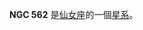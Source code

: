 {{NGCInfoBox
|NGCID=NGC 562|發現者=路易斯·斯威夫特|發現日期=1885年11月30日|其他編號=UGC 1049,MCG 8-3-25,ZWG 551.20|曆元=J2000.0
|赤經=1時28分29.3秒
|赤緯=48°23'13"
|星座=仙女座|星體=星系|星等=13.6|表面亮度=13.8|藍等=14.3}}

'''NGC 562''' 是[[仙女座|仙女座]]的一個[[星系|星系]]。

{{NGCReference|562}}

{{Catalogs|NGC=562}}